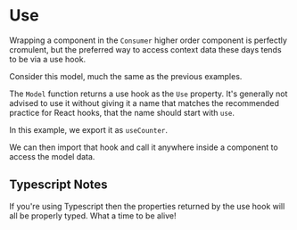 
# Use

Wrapping a component in the `Consumer` higher order component is
perfectly cromulent, but the preferred way to access context data these days
tends to be via a use hook.

Consider this model, much the same as the previous examples.

<Snippet
  file="use/model.ts"
  expand
/>

The `Model` function returns a use hook as the `Use` property.  It's generally
not advised to use it without giving it a name that matches the recommended
practice for React hooks, that the name should start with `use`.

In this example, we export it as `useCounter`.

We can then import that hook and call it anywhere inside a component to access
the model data.

<Snippet
  file="use/use.tsx"
  expand
/>

## Typescript Notes

If you're using Typescript then the properties returned by the use hook will
all be properly typed.  What a time to be alive!
